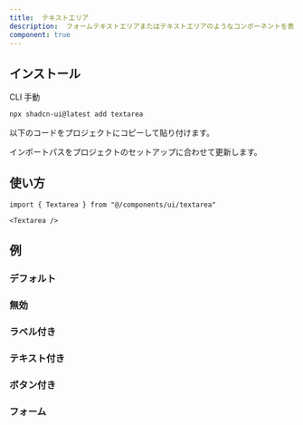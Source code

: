 ```yaml
---
title:  テキストエリア
description:  フォームテキストエリアまたはテキストエリアのようなコンポーネントを表示します。
component: true
---
```


<ComponentPreview name="textarea-demo" description="テキストエリア" />

## インストール

<Tabs defaultValue="cli">

<TabsList>
  <TabsTrigger value="cli">CLI</TabsTrigger>
  <TabsTrigger value="manual">手動</TabsTrigger>
</TabsList>
<TabsContent value="cli">

```bash
npx shadcn-ui@latest add textarea
```

</TabsContent>

<TabsContent value="manual">

<Steps>

<Step>以下のコードをプロジェクトにコピーして貼り付けます。</Step>

<ComponentSource name="textarea" />

<Step>インポートパスをプロジェクトのセットアップに合わせて更新します。</Step>

</Steps>

</TabsContent>

</Tabs>

## 使い方

```tsx
import { Textarea } from "@/components/ui/textarea"
```

```tsx
<Textarea />
```

## 例

### デフォルト

<ComponentPreview name="textarea-demo" description="テキストエリア" />

### 無効

<ComponentPreview name="textarea-disabled" description="無効なテキストエリア" />

### ラベル付き

<ComponentPreview
  name="textarea-with-label"
  className="[&_div.grid]:w-full"
  description="ラベル付きテキストエリア"
/>

### テキスト付き

<ComponentPreview
  name="textarea-with-text"
  description="テキスト付きテキストエリア"
/>

### ボタン付き

<ComponentPreview
  name="textarea-with-button"
  description="ボタン付きテキストエリア"
/>

### フォーム

<ComponentPreview name="textarea-form" />